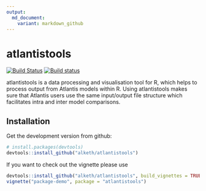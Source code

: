 ```yaml
---
output:
  md_document:
    variant: markdown_github
---
```


<!-- README.md is generated from README.Rmd. Please edit that file -->

# atlantistools

[![Build Status](https://travis-ci.org/alketh/atlantistools.png?branch=master)](https://travis-ci.org/alketh/atlantistools)
[![Build status](https://ci.appveyor.com/api/projects/status/github/alketh/atlantistools?branch=master&svg=true)](https://ci.appveyor.com/project/alketh/atlantistools)

atlantistools is a data processing and visualisation tool for R, which helps to process output from Atlantis models within R.
Using atlantistools makes sure that Atlantis users use the same input/output file structure which facilitates intra and inter model comparisons.

## Installation

Get the development version from github:

```R
# install.packages(devtools)
devtools::install_github("alketh/atlantistools")
```

If you want to check out the vignette please use

```R
devtools::install_github("alketh/atlantistools", build_vignettes = TRUE)
vignette("package-demo", package = "atlantistools")
```
